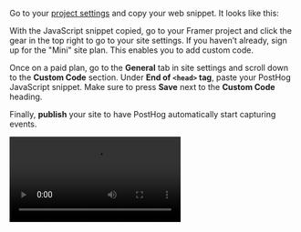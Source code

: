 
Go to your [project settings](https://us.posthog.com/settings/project#snippet) and copy your web snippet. It looks like this:

<Snippet />

With the JavaScript snippet copied, go to your Framer project and click the gear in the top right to go to your site settings. If you haven’t already, sign up for the "Mini" site plan. This enables you to add custom code.

Once on a paid plan, go to the **General** tab in site settings and scroll down to the **Custom Code** section. Under **End of `<head>` tag**, paste your PostHog JavaScript snippet. Make sure to press **Save** next to the **Custom Code** heading. 

Finally, **publish** your site to have PostHog automatically start capturing events.

![Installing the script](https://res.cloudinary.com/dmukukwp6/video/upload/framer_41ee7b77bf.mp4)